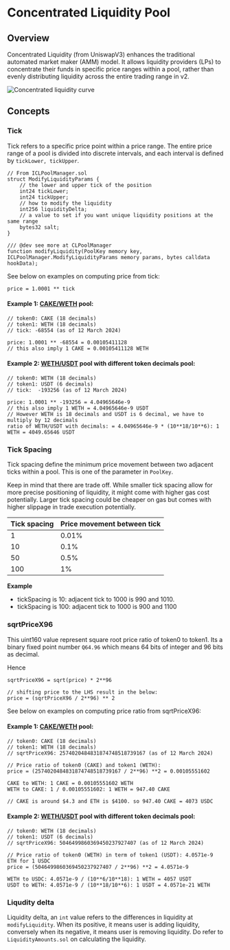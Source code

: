 # Concentrated Liquidity Pool

## Overview 

Concentrated Liquidity (from UniswapV3) enhances the traditional automated market maker (AMM) model.
It allows liquidity providers (LPs) to concentrate their funds in specific price ranges within a pool, rather than evenly distributing liquidity across the entire trading range in v2.

![Concentrated liquidity curve](/v4/amm-layer-poolmanager-cl-1.png)

## Concepts

### Tick
Tick refers to a specific price point within a price range. The entire price range of a pool is divided into discrete intervals, and each interval is defined by `tickLower, tickUpper`. 

```solidity 
// From ICLPoolManager.sol
struct ModifyLiquidityParams {
    // the lower and upper tick of the position
    int24 tickLower;
    int24 tickUpper;
    // how to modify the liquidity
    int256 liquidityDelta;
    // a value to set if you want unique liquidity positions at the same range
    bytes32 salt;
}

/// @dev see more at CLPoolManager
function modifyLiquidity(PoolKey memory key, ICLPoolManager.ModifyLiquidityParams memory params, bytes calldata hookData);
```

See below on examples on computing price from tick:

```
price = 1.0001 ** tick 
```

####  Example 1: [CAKE/WETH](https://etherscan.io/address/0x517f451b0a9e1b87dc0ae98a05ee033c3310f046) pool:

```solidity
// token0: CAKE (18 decimals)
// token1: WETH (18 decimals)
// tick: -68554 (as of 12 March 2024)

price: 1.0001 ** -68554 = 0.00105411128
// this also imply 1 CAKE = 0.00105411128 WETH 
```

#### Example 2: [WETH/USDT](https://etherscan.io/address/0x6ca298d2983ab03aa1da7679389d955a4efee15c) pool with different token decimals pool:

```solidity
// token0: WETH (18 decimals)
// token1: USDT (6 decimals)
// tick:  -193256 (as of 12 March 2024)

price: 1.0001 ** -193256 = 4.04965646e-9
// this also imply 1 WETH = 4.04965646e-9 USDT 
// However WETH is 18 decimals and USDT is 6 decimal, we have to multiply by 12 decimals
ratio of WETH/USDT with decimals: = 4.04965646e-9 * (10**18/10**6): 1 WETH = 4049.65646 USDT
```

### Tick Spacing

Tick spacing define the minimum price movement between two adjacent ticks within a pool. This is one of the parameter in `PoolKey`. 

Keep in mind that there are trade off. While smaller tick spacing allow for more precise positioning of liquidity, it might come with higher gas cost potentially. Larger tick spacing could be cheaper on gas but comes with higher slippage in trade execution potentially.

| Tick spacing | Price movement between tick |
| ------ | ------ |
| 1 |  0.01% |
| 10 | 0.1% |
| 50  | 0.5% |
| 100  | 1% |

**Example**
- tickSpacing is 10: adjacent tick to 1000 is 990 and 1010.
- tickSpacing is 100: adjacent tick to 1000 is 900 and 1100

### sqrtPriceX96

This uint160 value represent square root price ratio of token0 to token1. Its a binary fixed point number `Q64.96` which means 64 bits of integer and 96 bits as decimal. 

Hence
```solidity
sqrtPriceX96 = sqrt(price) * 2**96

// shifting price to the LHS result in the below:
price = (sqrtPriceX96 / 2**96) ** 2
```

See below on examples on computing price ratio from sqrtPriceX96:

####  Example 1: [CAKE/WETH](https://etherscan.io/address/0x517f451b0a9e1b87dc0ae98a05ee033c3310f046) pool:

```solidity 
// token0: CAKE (18 decimals)
// token1: WETH (18 decimals)
// sqrtPriceX96: 2574020484831874748518739167 (as of 12 March 2024)

// Price ratio of token0 (CAKE) and token1 (WETH):
price = (2574020484831874748518739167 / 2**96) **2 = 0.00105551602

CAKE to WETH: 1 CAKE = 0.00105551602 WETH 
WETH to CAKE: 1 / 0.00105551602: 1 WETH = 947.40 CAKE 

// CAKE is around $4.3 and ETH is $4100. so 947.40 CAKE = 4073 USDC
```


#### Example 2: [WETH/USDT](https://etherscan.io/address/0x6ca298d2983ab03aa1da7679389d955a4efee15c) pool with different token decimals pool:

```solidity
// token0: WETH (18 decimals)
// token1: USDT (6 decimals)
// sqrtPriceX96: 5046499860369450237927407 (as of 12 March 2024)

// Price ratio of token0 (WETH) in term of token1 (USDT): 4.0571e-9 ETH for 1 USDC
price = (5046499860369450237927407 / 2**96) **2 = 4.0571e-9

WETH to USDC: 4.0571e-9 / (10**6/10**18): 1 WETH = 4057 USDT
USDT to WETH: 4.0571e-9 / (10**18/10**6): 1 USDT = 4.0571e-21 WETH 
```


### Liqudity delta

Liquidity delta, an `int` value refers to the differences in liquidity at `modifyLiquidity`. When its positive, it means user is adding liquidity, conversely when its negative, it means user is removing liquidity. Do refer to `LiquidityAmounts.sol` on calculating the liquidity.
